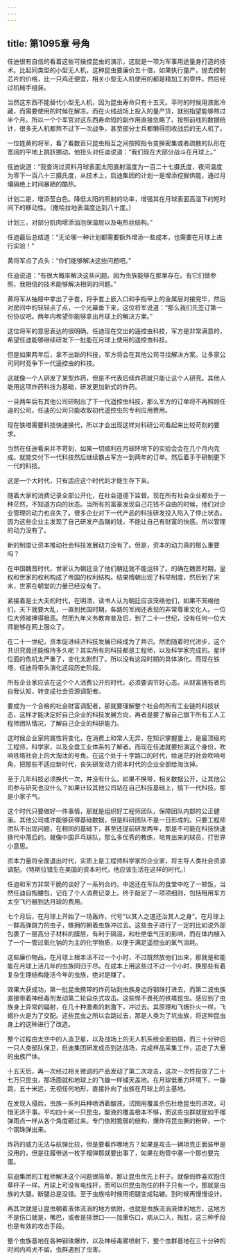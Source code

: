 ```yaml
---
---
---
```

title: 第1095章 号角
---



任迪很有自信的看着这些可操控昆虫的演示，这就是一项为军事用途量身打造的技术。比起同类型的小型无人机，这种昆虫要廉价五十倍，如果执行量产，抛去控制芯片的价格，比一只鸡还便宜，相关小型无人机使用的都是精加工的零件。然后经过机械手组装。

当然这东西不能替代小型无人机，因为昆虫寿命只有十五天。平时的时候用液氮冷藏，而需要使用的时候在解冻。而在火线战场上投入的量产货，就别指望能够熬过半个月。所以一个个军官对这东西寿命短的副作用直接忽略了。按照前线的数据统计，很多无人机都熬不过下一次战争，甚至部分士兵都懒得回收战后的无人机了。

一位姓黄的将军，看了看数百只昆虫相互之间按照指令变换密集或者疏散的队形在宽阔的平地上跳跃挪动。他扭头对任迪说道：“我们现在大部分战斗在月球上。”

任迪说道：“我查询过资料月球表面太阳直射温度为一百二十七摄氏度，夜间温度为零下一百八十三摄氏度，从技术上，启迪集团的计划一是增添挖掘供能，通过月壤隔绝上时间暴晒的酷热。

计划二是，增添莹白色。降低太阳的照射的功率，增强其在月球表面高温下的短时间下的移动性。（撒哈拉地表温度达到八十度。）

计划三，对部分肌肉增添油泡保温层以及电热丝结构。”

任迪最后总结道：“无论哪一种计划都需要额外增添一些成本，也需要在月球上进行实验！”

黄将军点了点头：“你们能够解决这些问题吧。”

任迪说道：“有很大概率解决这些问题。因为虫族能够在那里存在。有它们做参照，我相信的技术能够解决相同的问题。”

黄将军从抽屉中拿出了手套，将手套上嵌入口和手指甲上的金属层对接完毕，然后对房间中的轻轻点了点，一个光幕垂下来，这位将军说道：“那么我们先签订第一份协议吧。两年内希望你能够拿出月球上的解决方案。”

这位将军的意思表达的很明确。任迪现在交出的遥控虫科技，军方是非常满意的，希望任迪能够继续研发下一批能在月球上使用的遥控虫科技。

但是如果两年后，拿不出新的科技，军方将会在其他公司寻找解决方案。让多家公司同时竞争下一代遥控虫的科技。

这就像一个人研发了某型炸药，但是不代表后续炸药就只能让这个人研究。其他人能用这项炸药科技为基础，研发更加新式的炸药。

一旦两年后有其他公司研制出了下一代遥控虫科技，那么军方的订单将不再照顾任迪的公司，任迪的公司只能收取初代遥控虫的专利应用费用。

现在铁塔需要科技快速换代，所以才会出现这样对科研公司看起来比较苛刻的要求。

当然在任迪看来并不苛刻，如果一切顺利在月球环境下的实验会会在几个月内完成。就能交付下一代科技然后继续霸占军方一到两年的订单。然后着手于研制更下一代的科技。

这是一个大时代，只有适应这个时代的才能生存下来。

随着大家的消费记录全部公开化，在社会道德下监督。现在所有社会企业都处于一种茫然，不知道方向的状态。当所有的富豪发现自己花钱不自由的时候，他们对企业管理的动力也丧失了。很多企业对下一代产品的科技研发投入陷入了停止状态。因为这些企业主发现了自己研发产品赚的钱，不能让自己有财富的快感。所以管理的动力没有了。

新的制度让资本推动社会科技发展动力没有了。但是，资本的动力真的那么重要吗？

在中国魏晋时代，世家认为朝廷没了他们朝廷就不能运转了。的确在魏晋时期，皇权和世家的权利构成了帝国的权利结构。结果隋朝出现了科举制度，然后到了宋末，世家在朝堂的力量已经没有了。

紧接着是士大夫的时代，在明清，读书人认为朝廷应该笼络他们，如果不笼络他们，天下就要大乱，一直到民国时期，各路的军阀还表现的非常尊重文化人。一位位大师被捧得极高。然而九年义务教育普及后，到了二十一世纪，没有任何一位大师能够在网上服众了。

在二十一世纪，资本促进经济科技发展已经成为了共识。然而随着时代进步，这个共识究竟还能维持多久呢？其实所有的科技都是工程师，以及科学家完成的。星环位面的危机太严重了，变化太剧烈了。所以没有这段时期的具体演化。而现在铁塔，任迪将带头演化这段历史阶段。

所有企业家应该在这个个人消费公开的时代，必须要调节好心态。从财富拥有者的自我认知，转变成社会资源调配者。

要成为一个合格的社会财富调配者，那就要理解整个社会的所有工业链的科技状态，这样才能决定好自己企业的科技发展方向，再者是要了解自己旗下所有工人工程师团队情况，了解自己企业的科研能力。

这时候企业家的属性将变化，在消费上和常人无异，在知识掌握量上，是最顶级的工程师，科学家，以及全盘工业体系的了解者。而现在任迪就要扮演这个身份，吹响铁塔社会上的大淘汰的号角。在这个处于十字路口的时代，给迷茫的社会吹响号角，把那些不适应新时代，丧失研发动力资本时代的企业全部给淘汰掉。

至于几年科技必须换代一次，并没有什么。如果不换带，相关数据公开，让其他公司参与研究也没什么？如果计较其他公司站在自己科技基础上，搞下一代科技。那是小家子气。

这个时代只要做好一件事情，那就是组织好工程师团队，保障团队内部的公正健康。其他公司或许能够获得基础数据，但是科研团队不是一日形成的。只要工程师团队不出现问题，在相同的基础下，甚至还提前研发两年，那是不可能在科技快速换代中落后的。就像中国乒乓球队，那么多优秀的教练，培育出来的球员，打世界小意思。

资本力量将全面退出时代，实质上是工程师科学家的企业家，将主导人类社会资源调配。（特斯拉错生在美国的资本时代，他应该生活在这样的时代。）

任迪和军方非常干脆的谈好了一系列合约，中途还在军队的食堂中吃了一顿饭，当然任迪自掏腰包，记在了个人消费记录上。终于敲定了一项项细则，包括租用军方太空飞行器到达月球的费用。

七个月后，在月球上开始了一场轰炸，代号“以其人之道还治其人之身”。在月球上一群高弹跳力的虫子，蜂拥的朝着虫族冲过去。这些虫子进行了一定的比如说外部包裹了一层高分子材料的膜层，有利于隔温，和杜绝低气压的影响，而在体内植入了一个一管过氧化钠的为主的化学物质，以便于满足遥控虫的氧气消耗。

这些廉价物品，在月球上根本活不过一个小时，不过既然放他们出来，那就是和能能在月球上活几年的虫族同归于尽。在成本上用这些过不过一个小时，换那些有着复杂生理结构能活今年的虫族，绝对是赚了。

效果大获成功，第一批昆虫携带的炸药钻到虫族身边将钢珠打进去，而第二波虫族直接带着神经毒剂发动第二轮自杀式攻击。这些悍不畏死的铁塔昆虫。感应到了虫族身上异常的辐射，在几十种激素的刺激下，冲过去。其原理和飞蛾扑火一样。飞蛾扑火是为了交配。这些昆虫之所以会跳过去，那是人类为了坑虫族，将这种昆虫身上的这种进行了改造。

整个过程由太空中的人造卫星，以及战场上的无人机系统全面拍摄，而三十分钟后一只人类部队保卫，启迪集团研发成员到达战场，完成样品采集工作，运走了大量的虫族尸体。

十五天后，再一次经过相关微调的产品发动了第二次攻击，这次一次性投放了二十七万只昆虫，那场面就和地球上的飞蝗一样铺天盖地。在月球低重力环境下，一蹦跳，五十米远，无视任何地形，直接扑向了虫族在月球上的主基地。

在发现入侵后，虫族一系列兵种喷洒着酸液，试图用覆盖杀伤杜绝昆虫的进攻，可惜无济于事。平均四十米一只昆虫，酸液的覆盖根本不够，而这些虫群就犹如手榴弹雨点一样从各个角度砸过来。专门依附脆弱的结构，爆炸将昆虫撕的粉碎，一个个钢珠弹出来。

炸药的威力无法与航弹比较，但是要看炸哪地方？如果是攻击一辆坦克正面装甲是没用的，但是往履带送一枚手榴弹那就要出事了，如果在炮管中塞一个那也要完蛋。

启迪集团的工程师解决这个问题很简单，那让昆虫优先上杆子。就像蚂蚱喜欢抱住草杆子一样。月球上可没有电线杆，而可以供昆虫抱住的杆子只有一个，那就是虫族的大腿。断腿总是没错。至于虫族啥时候用把腿变成轱辘。到时候再慢慢设计。

再其次就是让昆虫朝着液体流淌的地方依附，也就是虫族流淌液体的地方，这地方不是伤口就是，嘴巴，或者是排泄口——加重伤口，病从口入，掏肛，这三种手段也是有效的攻击手段。

整个虫族基地在各种钢珠爆炸，以及神经毒雾喷射下，整个虫群基地在三十分钟的时间内鸡犬不留。虫群遇到了虫害。